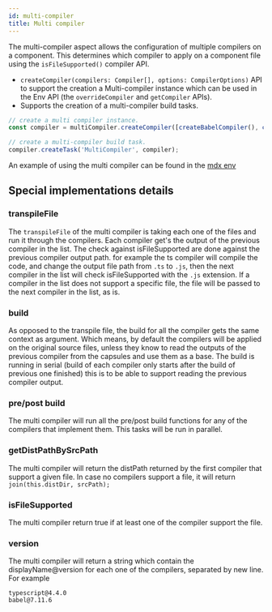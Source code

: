 ```yaml
---
id: multi-compiler
title: Multi compiler
---
```

The multi-compiler aspect allows the configuration of multiple compilers on a component. This determines which compiler to apply on a component file using the `isFileSupported()` <!--TODO add links to implement compiler --> compiler API.

- `createCompiler(compilers: Compiler[], options: CompilerOptions)` API to support the creation a Multi-compiler instance which can be used in the Env API (the `overrideCompiler` and `getCompiler` APIs).
- Supports the creation of a multi-compiler build tasks.

```ts
// create a multi compiler instance.
const compiler = multiCompiler.createCompiler([createBabelCompiler(), createTsCompiler()]);

// create a multi-compiler build task.
compiler.createTask('MultiCompiler', compiler);
```

An example of using the multi compiler can be found in the [mdx env](https://bit.dev/teambit/mdx/mdx/~code/mdx.main.runtime.ts)

## Special implementations details
### transpileFile
The `transpileFile` of the multi compiler is taking each one of the files and run it through the compilers.
Each compiler get's the output of the previous compiler in the list.
The check against isFileSupported are done against the previous compiler output path.
for example the ts compiler will compile the code, and change the output file path from `.ts` to `.js`, then the next compiler in the list
will check isFileSupported with the `.js` extension.
If a compiler in the list does not support a specific file, the file will be passed to the next compiler in the list, as is.

### build
As opposed to the transpile file, the build for all the compiler gets the same context as argument.
Which means, by default the compilers will be applied on the original source files, unless they know to read the outputs 
of the previous compiler from the capsules and use them as a base.
The build is running in serial (build of each compiler only starts after the build of previous one finished) this is to
be able to support reading the previous compiler output.

### pre/post build
The multi compiler will run all the pre/post build functions for any of the compilers that implement them.
This tasks will be run in parallel.

### getDistPathBySrcPath
The multi compiler will return the distPath returned by the first compiler that support a given file.
In case no compilers support a file, it will return `join(this.distDir, srcPath);`

### isFileSupported
The multi compiler return true if at least one of the compiler support the file.

### version
The multi compiler will return a string which contain the displayName@version for each one of the compilers, separated by new line.
For example
```
typescript@4.4.0
babel@7.11.6
```